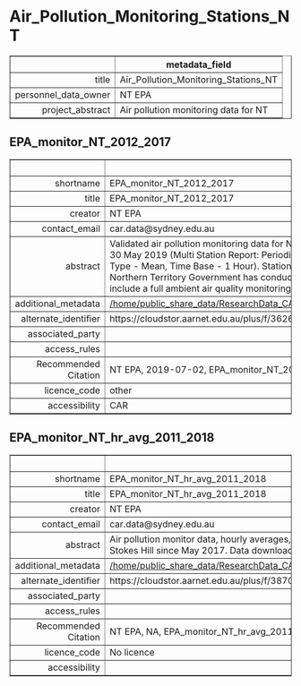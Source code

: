 Air_Pollution_Monitoring_Stations_NT
===
<!-- html table generated in R 3.6.0 by xtable 1.8-4 package -->
<!-- Fri May 22 19:14:07 2020 -->
<table border=1>
<tr> <th>  </th> <th> metadata_field </th>  </tr>
  <tr> <td align="right"> title </td> <td> Air_Pollution_Monitoring_Stations_NT </td> </tr>
  <tr> <td align="right"> personnel_data_owner </td> <td> NT EPA </td> </tr>
  <tr> <td align="right"> project_abstract </td> <td> Air pollution monitoring data for NT </td> </tr>
   </table>



EPA_monitor_NT_2012_2017
---
<!-- html table generated in R 3.6.0 by xtable 1.8-4 package -->
<!-- Fri May 22 19:14:07 2020 -->
<table border=1>
<tr> <th>  </th> <th> metadata_field </th>  </tr>
  <tr> <td align="right"> shortname </td> <td> EPA_monitor_NT_2012_2017 </td> </tr>
  <tr> <td align="right"> title </td> <td> EPA_monitor_NT_2012_2017 </td> </tr>
  <tr> <td align="right"> creator </td> <td> NT EPA </td> </tr>
  <tr> <td align="right"> contact_email </td> <td> car.data@sydney.edu.au </td> </tr>
  <tr> <td align="right"> abstract </td> <td> Validated air pollution monitoring data for NT, 1-hrly averages. Downloaded from http://ntepa.webhop.net/NTEPA/Default.ltr.aspx on 30 May 2019 (Multi Station Report: Periodic search, Purpose - AIR QUALITY, All Stations for 01/01/2012 00:00 to 01/01/2018 00:00, Type - Mean, Time Base - 1 Hour). Station locations manually copied from station descriptions on same site. |  | Since 2004, the Northern Territory Government has conducted particulate monitoring in the Darwin region. In late 2010 monitoring was expanded to include a full ambient air quality monitoring station located near Palmerston. Another station was installed at Winnellie in mid 2012.  </td> </tr>
  <tr> <td align="right"> additional_metadata </td> <td> <a href = "/home/public_share_data/ResearchData_CAR/Environment_General/Air_Pollution_Monitoring_Stations_NT/EPA_monitor_NT_2012_2017" target = "_blank">/home/public_share_data/ResearchData_CAR/Environment_General/Air_Pollution_Monitoring_Stations_NT/EPA_monitor_NT_2012_2017</a> </td> </tr>
  <tr> <td align="right"> alternate_identifier </td> <td> https://cloudstor.aarnet.edu.au/plus/f/3626060520 </td> </tr>
  <tr> <td align="right"> associated_party </td> <td>  </td> </tr>
  <tr> <td align="right"> access_rules </td> <td>  </td> </tr>
  <tr> <td align="right"> Recommended Citation </td> <td> NT EPA, 2019-07-02, EPA_monitor_NT_2012_2017, NA </td> </tr>
  <tr> <td align="right"> licence_code </td> <td> other </td> </tr>
  <tr> <td align="right"> accessibility </td> <td> CAR </td> </tr>
   </table>



EPA_monitor_NT_hr_avg_2011_2018
---
<!-- html table generated in R 3.6.0 by xtable 1.8-4 package -->
<!-- Fri May 22 19:14:07 2020 -->
<table border=1>
<tr> <th>  </th> <th> metadata_field </th>  </tr>
  <tr> <td align="right"> shortname </td> <td> EPA_monitor_NT_hr_avg_2011_2018 </td> </tr>
  <tr> <td align="right"> title </td> <td> EPA_monitor_NT_hr_avg_2011_2018 </td> </tr>
  <tr> <td align="right"> creator </td> <td> NT EPA </td> </tr>
  <tr> <td align="right"> contact_email </td> <td> car.data@sydney.edu.au </td> </tr>
  <tr> <td align="right"> abstract </td> <td> Air pollution monitor data, hourly averages, for Northern Territory. Palmerston station operational since 2011, Winnellie since mid-2012 and Stokes Hill since May 2017. Data downloaded 2019-09-30 from http://ntepa.webhop.net/NTEPA/Default.ltr.aspx.  </td> </tr>
  <tr> <td align="right"> additional_metadata </td> <td> <a href = "/home/public_share_data/ResearchData_CAR/Environment_General/Air_Pollution_Monitoring_Stations_NT/EPA_monitor_NT_hr_avg_2011_2018" target = "_blank">/home/public_share_data/ResearchData_CAR/Environment_General/Air_Pollution_Monitoring_Stations_NT/EPA_monitor_NT_hr_avg_2011_2018</a> </td> </tr>
  <tr> <td align="right"> alternate_identifier </td> <td> https://cloudstor.aarnet.edu.au/plus/f/3870951930 </td> </tr>
  <tr> <td align="right"> associated_party </td> <td>  </td> </tr>
  <tr> <td align="right"> access_rules </td> <td>  </td> </tr>
  <tr> <td align="right"> Recommended Citation </td> <td> NT EPA, NA, EPA_monitor_NT_hr_avg_2011_2018, NA </td> </tr>
  <tr> <td align="right"> licence_code </td> <td> No licence </td> </tr>
  <tr> <td align="right"> accessibility </td> <td>  </td> </tr>
   </table>


